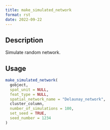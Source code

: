 ```yaml
--- 
title: make_simulated_network 
format: rst 
date: 2022-09-22 
--- 
```


## Description

Simulate random network.


## Usage

```r
make_simulated_network(
  gobject,
  spat_unit = NULL,
  feat_type = NULL,
  spatial_network_name = "Delaunay_network",
  cluster_column,
  number_of_simulations = 100,
  set_seed = TRUE,
  seed_number = 1234
)
```



